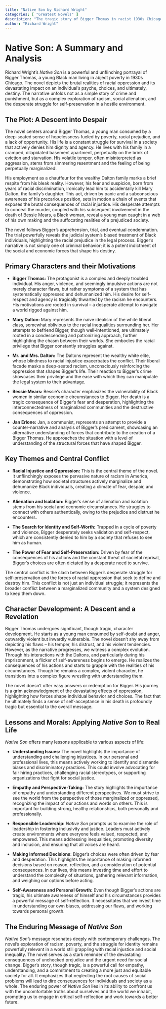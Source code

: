 ```yaml
---
title: "Native Son by Richard Wright"
categories: [ "Greatest Novels" ]
description: "The tragic story of Bigger Thomas in racist 1930s Chicago."
author: "Richard Wright"
---
```

# Native Son: A Summary and Analysis

Richard Wright's *Native Son* is a powerful and unflinching portrayal of Bigger Thomas, a young Black man living in abject poverty in 1930s Chicago. The novel depicts the brutal realities of racial oppression and its devastating impact on an individual's psyche, choices, and ultimately, destiny. The narrative unfolds not as a simple story of crime and punishment, but as a complex exploration of racism, social alienation, and the desperate struggle for self-preservation in a hostile environment.

## The Plot: A Descent into Despair

The novel centers around Bigger Thomas, a young man consumed by a deep-seated sense of hopelessness fueled by poverty, racial prejudice, and a lack of opportunity. His life is a constant struggle for survival in a society that actively denies him dignity and agency. He lives with his family in a cramped, dilapidated basement apartment, perpetually on the brink of eviction and starvation. His volatile temper, often misinterpreted as aggression, stems from simmering resentment and the feeling of being perpetually marginalized.

His employment as a chauffeur for the wealthy Dalton family marks a brief respite from his bleak reality. However, his fear and suspicion, born from years of racial discrimination, ironically lead him to accidentally kill Mary Dalton, the family's daughter. This act, driven by panic and a subconscious awareness of his precarious position, sets in motion a chain of events that exposes the brutal consequences of racial injustice. His desperate attempts to conceal the murder, coupled with his subsequent involvement in the death of Bessie Mears, a Black woman, reveal a young man caught in a web of his own making and the suffocating realities of a prejudiced society.

The novel follows Bigger's apprehension, trial, and eventual condemnation. The trial powerfully reveals the judicial system's biased treatment of Black individuals, highlighting the racial prejudice in the legal process. Bigger's narrative is not simply one of criminal behavior; it is a potent indictment of the social and economic forces that shape his destiny.

## Primary Characters and their Motivations

* **Bigger Thomas:** The protagonist is a complex and deeply troubled individual. His anger, violence, and seemingly impulsive actions are not merely character flaws, but rather symptoms of a system that has systematically oppressed and dehumanized him. His desire for self-respect and agency is tragically thwarted by the racism he encounters. His motivations are rooted in survival – a desperate attempt to navigate a world rigged against him.


* **Mary Dalton:** Mary represents the naive idealism of the white liberal class, somewhat oblivious to the racial inequalities surrounding her. Her attempts to befriend Bigger, though well-intentioned, are ultimately rooted in a condescending and patronizing approach, further highlighting the chasm between their worlds. She embodies the racial privilege that Bigger constantly struggles against.


* **Mr. and Mrs. Dalton:** The Daltons represent the wealthy white elite, whose blindness to racial injustice exacerbates the conflict. Their liberal facade masks a deep-seated racism, unconsciously reinforcing the oppression that shapes Bigger's life. Their reaction to Bigger's crime showcases their privilege and the ease with which they can manipulate the legal system to their advantage.


* **Bessie Mears:** Bessie’s character emphasizes the vulnerability of Black women in similar economic circumstances to Bigger. Her death is a tragic consequence of Bigger's fear and desperation, highlighting the interconnectedness of marginalized communities and the destructive consequences of oppression.


* **Jan Erlone:** Jan, a communist, represents an attempt to provide a counter-narrative and analysis of Bigger's predicament, showcasing an alternative understanding of forces that contribute to the creation of a Bigger Thomas. He approaches the situation with a level of understanding of the structural forces that have shaped Bigger.


## Key Themes and Central Conflict

* **Racial Injustice and Oppression:** This is the central theme of the novel. It unflinchingly exposes the pervasive nature of racism in America, demonstrating how societal structures actively marginalize and dehumanize Black individuals, creating a climate of fear, despair, and violence.

* **Alienation and Isolation:** Bigger's sense of alienation and isolation stems from his social and economic circumstances. He struggles to connect with others authentically, owing to the prejudice and distrust he encounters.

* **The Search for Identity and Self-Worth:**  Trapped in a cycle of poverty and violence, Bigger desperately seeks validation and self-respect, which are consistently denied to him by a society that refuses to see him as human.

* **The Power of Fear and Self-Preservation:**  Driven by fear of the consequences of his actions and the constant threat of societal reprisal, Bigger’s choices are often dictated by a desperate need to survive.


The central conflict is the clash between Bigger's desperate struggle for self-preservation and the forces of racial oppression that seek to define and destroy him. This conflict is not just an individual struggle; it represents the broader conflict between a marginalized community and a system designed to keep them down.

## Character Development: A Descent and a Revelation

Bigger Thomas undergoes significant, though tragic, character development. He starts as a young man consumed by self-doubt and anger, outwardly violent but inwardly vulnerable. The novel doesn't shy away from depicting his flaws – his temper, his distrust, and his violent tendencies. However, as the narrative progresses, we witness a complex evolution. Through his interactions with the Daltons, and particularly during his imprisonment, a flicker of self-awareness begins to emerge. He realizes the consequences of his actions and starts to grapple with the realities of his circumstances. Though he remains a complex, violent character, he transitions into a complex figure wrestling with understanding them.

The novel doesn’t offer easy answers or redemption for Bigger. His journey is a grim acknowledgment of the devastating effects of oppression, highlighting how forces shape individual behavior and choices. The fact that he ultimately finds a sense of self-acceptance in his death is profoundly tragic but essential to the overall message.


## Lessons and Morals: Applying *Native Son* to Real Life

*Native Son* offers many lessons applicable to various aspects of life:

* **Understanding Issues:** The novel highlights the importance of understanding and challenging injustices. In our personal and professional lives, this means actively working to identify and dismantle biases and discriminatory practices. This could involve advocating for fair hiring practices, challenging racial stereotypes, or supporting organizations that fight for social justice.

* **Empathy and Perspective-Taking:** The story highlights the importance of empathy and understanding different perspectives. We must strive to see the world from the perspective of those marginalized or oppressed, recognizing the impact of our actions and words on others. This is important for building strong, healthy relationships, both personally and professionally.

* **Responsible Leadership:**  *Native Son* prompts us to examine the role of leadership in fostering inclusivity and justice. Leaders must actively create environments where everyone feels valued, respected, and empowered. This means addressing inequalities, promoting diversity and inclusion, and ensuring that all voices are heard.

* **Making Informed Decisions:**  Bigger's choices were often driven by fear and desperation.   This highlights the importance of making informed decisions based on reason, reflection, and a consideration of potential consequences.  In our lives, this means investing time and effort to understand the complexity of situations, gathering relevant information, and weighing our options before acting.

* **Self-Awareness and Personal Growth:**  Even though Bigger's actions are tragic, his ultimate awareness of himself and his circumstances provides a powerful message of self-reflection.  It necessitates that we invest time in understanding our own biases, addressing our flaws, and working towards personal growth.

##  The Enduring Message of *Native Son*

*Native Son*'s message resonates deeply with contemporary challenges. The novel's exploration of racism, poverty, and the struggle for identity remains powerfully relevant in a world still grappling with racial injustice and social inequality.  The novel serves as a stark reminder of the devastating consequences of unchecked prejudice and the urgent need for social change. Bigger's story, though tragic, is a powerful call for empathy, understanding, and a commitment to creating a more just and equitable society for all. It emphasizes that neglecting the root causes of social problems will lead to dire consequences for individuals and society as a whole. The enduring power of *Native Son* lies in its ability to confront us with the uncomfortable truths about ourselves and the world we inhabit, prompting us to engage in critical self-reflection and work towards a better future.


